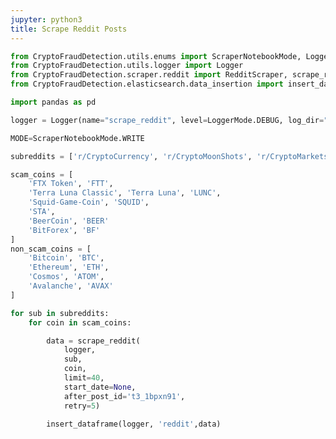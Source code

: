 ```yaml
---
jupyter: python3
title: Scrape Reddit Posts
---
```




```python
from CryptoFraudDetection.utils.enums import ScraperNotebookMode, LoggerMode
from CryptoFraudDetection.utils.logger import Logger
from CryptoFraudDetection.scraper.reddit import RedditScraper, scrape_reddit
from CryptoFraudDetection.elasticsearch.data_insertion import insert_dataframe

import pandas as pd

logger = Logger(name="scrape_reddit", level=LoggerMode.DEBUG, log_dir="../logs")

MODE=ScraperNotebookMode.WRITE
```

```python
subreddits = ['r/CryptoCurrency', 'r/CryptoMoonShots', 'r/CryptoMarkets']

scam_coins = [
    'FTX Token', 'FTT',
    'Terra Luna Classic', 'Terra Luna', 'LUNC',
    'Squid-Game-Coin', 'SQUID',
    'STA',
    'BeerCoin', 'BEER'
    'BitForex', 'BF'
]
non_scam_coins = [
    'Bitcoin', 'BTC',
    'Ethereum', 'ETH',
    'Cosmos', 'ATOM',
    'Avalanche', 'AVAX'
]

```

```python
for sub in subreddits:
    for coin in scam_coins:

        data = scrape_reddit(
            logger,
            sub,
            coin,
            limit=40,
            start_date=None,
            after_post_id='t3_1bpxn91',
            retry=5)
            
        insert_dataframe(logger, 'reddit',data)
```

```python

```

```python

```

```python

```

